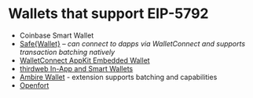 # Wallets that support EIP-5792

* Coinbase Smart Wallet
* [Safe\{Wallet\}](https://github.com/safe-global/safe-wallet-web) – _can connect to dapps via WalletConnect and supports transaction batching natively_
* [WalletConnect AppKit Embedded Wallet](https://lab.web3modal.com/library/wagmi-email/)
* [thirdweb In-App and Smart Wallets](https://portal.thirdweb.com/typescript/v5/inAppWallet)
* [Ambire Wallet](https://www.ambire.com/) - extension supports batching and capabilities
* [Openfort](https://openfort.xyz) 
